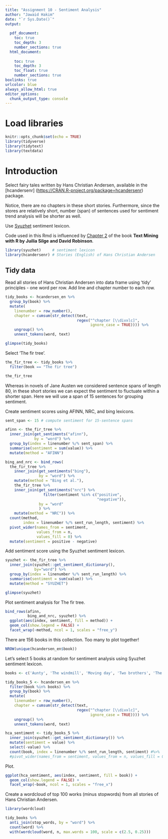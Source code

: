 ```yaml
---
title: "Assignment 10 - Sentiment Analysis"
author: "Jawaid Hakim"
date: "`r Sys.Date()`"
output:
  
  pdf_document: 
    toc: true
    toc_depth: 3
    number_sections: true
  html_document:
    
    toc: true
    toc_depth: 3
    toc_float: true
    number_sections: true
boxlinks: true
urlcolor: blue
always_allow_html: true
editor_options: 
  chunk_output_type: console
---
```


# Load libraries

```r
knitr::opts_chunk$set(echo = TRUE)
library(tidyverse)
library(tidytext)
library(textdata)
```

# Introduction

Select fairy tales written by Hans Christian Andersen, available in the [hcandersenr] (<https://CRAN.R-project.org/package=hcandersenr>) package.

Notice, there are no chapters in these short stories. Furthermore, since the stores are relatively short, number (span) of sentences used for sentiment trend analysis will be shorter as well.

Use [Syuzhet](https://cran.r-project.org/web/packages/syuzhet/vignettes/syuzhet-vignette.html) sentiment lexicon.

Code used in this Rmd is influenced by [Chapter 2](https://www.tidytextmining.com/sentiment.html) of the book **Text Mining with R by Juilia Silge and David Robinson**.

```r
library(syuzhet)     # sentiment lexicon
library(hcandersenr) # Stories (English) of Hans Christian Andersen
```

## Tidy data

Read all stories of Hans Christian Andersen into data frame using 'tidy' principles - one word per row. Add line and chapter number to each row.

```r
tidy_books <- hcandersen_en %>%
  group_by(book) %>%
  mutate(
    linenumber = row_number(),
    chapter = cumsum(str_detect(text, 
                                regex("^chapter [\\divxlc]", 
                                      ignore_case = TRUE)))) %>%
    ungroup() %>%
    unnest_tokens(word, text)

glimpse(tidy_books)
```

Select 'The fir tree'.

```r
the_fir_tree <- tidy_books %>% 
  filter(book == "The fir tree")

the_fir_tree
```

Whereas in novels of Jane Austen we considered sentence spans of length 80, in these short stories we can expect the sentiment to fluctuate within a shorter span. Here we will use a span of 15 sentences for grouping sentiment.

Create sentiment scores using AFINN, NRC, and bing lexicons.  

```r
sent_span <- 15 # compute sentiment for 15-sentence spans

afinn <- the_fir_tree %>% 
  inner_join(get_sentiments("afinn"), 
             by = "word") %>% 
  group_by(index = linenumber %/% sent_span) %>% 
  summarise(sentiment = sum(value)) %>% 
  mutate(method = "AFINN")

bing_and_nrc <- bind_rows(
  the_fir_tree %>% 
    inner_join(get_sentiments("bing"), 
               by = "word") %>%
    mutate(method = "Bing et al."),
    the_fir_tree %>% 
    inner_join(get_sentiments("nrc") %>% 
                 filter(sentiment %in% c("positive", 
                                         "negative")),
               by = "word"
               ) %>%
    mutate(method = "NRC")) %>%
  count(method, 
        index = linenumber %/% sent_run_length, sentiment) %>%
  pivot_wider(names_from = sentiment,
              values_from = n,
              values_fill = 0) %>% 
  mutate(sentiment = positive - negative)

```

Add sentiment score using the Syuzhet sentiment lexicon.

```r
syuzhet <- the_fir_tree %>% 
  inner_join(syuzhet::get_sentiment_dictionary(), 
             by="word") %>% 
  group_by(index = linenumber %/% sent_run_length) %>% 
  summarise(sentiment = sum(value)) %>% 
  mutate(method = "SYUZHET")

glimpse(syuzhet)
```

Plot sentiment analysis for The fir tree.

```r
bind_rows(afinn, 
          bing_and_nrc, syuzhet) %>%
  ggplot(aes(index, sentiment, fill = method)) +
  geom_col(show.legend = FALSE) +
  facet_wrap(~method, ncol = 1, scales = "free_y")
```

There are 156 books in this collection. Too many to plot together!

```r
NROW(unique(hcandersen_en$book))
```

Let's select 5 books at random for sentiment analysis using Syuzhet sentiment lexicon.

```r
books <- c('Aunty', 'The windmill', 'Moving day', 'Two brothers', 'The fir tree')

tidy_books_5 <- hcandersen_en %>%
  filter(book %in% books) %>%
  group_by(book) %>%
  mutate(
    linenumber = row_number(),
    chapter = cumsum(str_detect(text, 
                                regex("^chapter [\\divxlc]", 
                                      ignore_case = TRUE)))) %>%
    ungroup() %>%
    unnest_tokens(word, text)

hca_sentiment <- tidy_books_5 %>%
  inner_join(syuzhet::get_sentiment_dictionary()) %>% 
  mutate(sentiment = value) %>%
  select(-value) %>%
  count(book, index = linenumber %/% sent_run_length, sentiment) #%>%
  #pivot_wider(names_from = sentiment, values_from = n, values_fill = 0) 

```

Plot.

```r
ggplot(hca_sentiment, aes(index, sentiment, fill = book)) +
  geom_col(show.legend = FALSE) +
  facet_wrap(~book, ncol = 1, scales = "free_x")
```

Create a wordcloud of top 100 works (minus stopwords) from all stories of Hans Christian Andersen.

```r
library(wordcloud)

tidy_books %>%
  anti_join(stop_words, by = "word") %>%
  count(word) %>%
  with(wordcloud(word, n, max.words = 100, scale = c(2.5, 0.25)))
```

